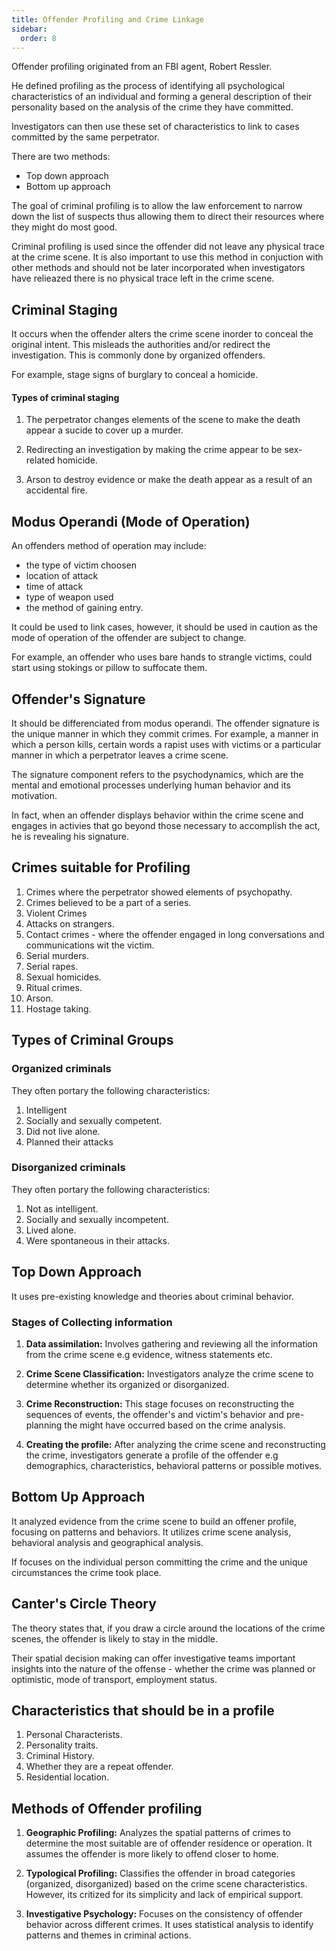```yaml
---
title: Offender Profiling and Crime Linkage
sidebar:
  order: 8
---
```


Offender profiling originated from an FBI agent, Robert Ressler.

He defined profiling as the process of identifying all psychological characteristics
of an individual and forming a general description of their personality based on
the analysis of the crime they have committed.

Investigators can then use these set of characteristics to link to cases committed
by the same perpetrator.

There are two methods:
- Top down approach
- Bottom up approach

The goal of criminal profiling is to allow the law enforcement to narrow down 
the list of suspects thus allowing them to direct their resources where they might
do most good.

Criminal profiling is used since the offender did not leave any physical trace 
at the crime scene. It is also important to use this method in conjuction with
other methods and should not be later incorporated when investigators have 
relieazed there is no physical trace left in the crime scene.

## Criminal Staging

It occurs when the offender alters the crime scene inorder to conceal the original
intent. This misleads the authorities and/or redirect the investigation. This is
commonly done by organized offenders.

For example, stage signs of burglary to conceal a homicide.

#### Types of criminal staging

1. The perpetrator changes elements of the scene to make the death appear a sucide
to cover up a murder.

2. Redirecting an investigation by making the crime appear to be sex-related homicide.

3. Arson to destroy evidence or make the death appear as a result of an accidental
fire.

## Modus Operandi (Mode of Operation)

An offenders method of operation may include:
- the type of victim choosen
- location of attack
- time of attack
- type of weapon used
- the method of gaining entry.

It could be used to link cases, however, it should be used in caution as the
mode of operation of the offender are subject to change.

For example, an offender who uses bare hands to strangle victims, could start 
using stokings or pillow to suffocate them.

## Offender's Signature

It should be differenciated from modus operandi. The offender signature is the 
unique manner in which they commit crimes. For example, a manner in which a 
person kills, certain words a rapist uses with victims or a particular manner
in which a perpetrator leaves a crime scene.

The signature component refers to the psychodynamics, which are the mental and 
emotional processes underlying human behavior and its motivation.

In fact, when an offender displays behavior within the crime scene and engages
in activies that go beyond those necessary to accomplish the act, he is revealing
his signature.

## Crimes suitable for Profiling

1. Crimes where the perpetrator showed elements of psychopathy.
2. Crimes believed to be a part of a series.
3. Violent Crimes
4. Attacks on strangers.
5. Contact crimes - where the offender engaged in long conversations and 
communications wit the victim.
6. Serial murders.
7. Serial rapes.
8. Sexual homicides.
9. Ritual crimes.
10. Arson.
11. Hostage taking.

## Types of Criminal Groups

### Organized criminals

They often portary the following characteristics:

1. Intelligent
2. Socially and sexually competent.
3. Did not live alone.
4. Planned their attacks

### Disorganized criminals

They often portary the following characteristics:

1. Not as intelligent.
2. Socially and sexually incompetent.
3. Lived alone.
4. Were spontaneous in their attacks.

## Top Down Approach

It uses pre-existing knowledge and theories about criminal behavior.

### Stages of Collecting information

1. **Data assimilation:** Involves gathering and reviewing all the information
from the crime scene e.g evidence, witness statements etc.

2. **Crime Scene Classification:** Investigators analyze the crime scene to
determine whether its organized or disorganized.

3. **Crime Reconstruction:** This stage focuses on reconstructing the sequences
of events, the offender's and victim's behavior and pre-planning the might 
have occurred based on the crime analysis.

4. **Creating the profile:** After analyzing the crime scene and reconstructing 
the crime, investigators generate a profile of the offender e.g demographics, 
characteristics, behavioral patterns or possible motives.

## Bottom Up Approach

It analyzed evidence from the crime scene to build an offener profile, focusing on 
patterns and behaviors. It utilizes crime scene analysis, behavioral analysis and
geographical analysis.

If focuses on the individual person committing the crime and the unique circumstances
the crime took place.

## Canter's Circle Theory

The theory states that, if you draw a circle around the locations of the crime
scenes, the offender is likely to stay in the middle.

Their spatial decision making can offer investigative teams important insights
into the nature of the offense - whether the crime was planned or optimistic,
mode of transport, employment status.

## Characteristics that should be in a profile

1. Personal Characterists.
2. Personality traits.
3. Criminal History.
4. Whether they are a repeat offender.
5. Residential location.

## Methods of Offender profiling

1. **Geographic Profiling:** Analyzes the spatial patterns of crimes to determine 
the most suitable are of offender residence or operation. It assumes the offender
is more likely to offend closer to home.

2. **Typological Profiling:** Classifies the offender in broad categories (organized, 
disorganized) based on the crime scene characteristics. However, its critized for
its simplicity and lack of empirical support.

3. **Investigative Psychology:** Focuses on the consistency of offender behavior
across different crimes. It uses statistical analysis to identify patterns and
themes in criminal actions.





